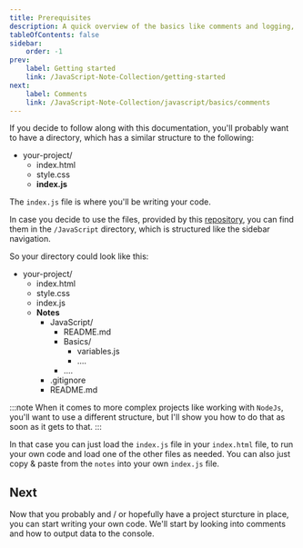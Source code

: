 ```yaml
---
title: Prerequisites
description: A quick overview of the basics like comments and logging, as well as how to code along.
tableOfContents: false
sidebar:
    order: -1
prev:
    label: Getting started
    link: /JavaScript-Note-Collection/getting-started
next:
    label: Comments
    link: /JavaScript-Note-Collection/javascript/basics/comments
---
```



If you decide to follow along with this documentation, you'll probably want to have a directory, which has a similar structure to the following:

<FileTree>

-   your-project/
    -   index.html
    -   style.css
    -   **index.js**

</FileTree>

The `index.js` file is where you'll be writing your code.

In case you decide to use the files, provided by this [repository](https://github.com/DrNeonsy/JavaScript-Note-Collection/tree/main/Notes), you can find them in the `/JavaScript` directory, which is structured like the sidebar navigation.

So your directory could look like this:

<FileTree>

-   your-project/
    -   index.html
    -   style.css
    -   index.js
    -   **Notes**
        -   JavaScript/
            -   README.md
            -   Basics/
                -   variables.js
                -   ....
            -   ....
        -   .gitignore
        -   README.md

</FileTree>

:::note
When it comes to more complex projects like working with `NodeJs`, you'll want to use a different structure, but I'll show you how to do that as soon as it gets to that.
:::

In that case you can just load the `index.js` file in your `index.html` file, to run your own code and load one of the other files as needed. You can also just copy & paste from the `notes` into your own `index.js` file.

## Next

Now that you probably and / or hopefully have a project sturcture in place, you can start writing your own code. We'll start by looking into comments and how to output data to the console.